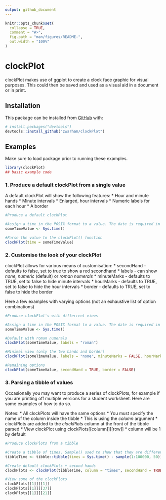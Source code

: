 ```yaml
---
output: github_document
---
```


```r
knitr::opts_chunk$set(
  collapse = TRUE,
  comment = "#>",
  fig.path = "man/figures/README-",
  out.width = "100%"
)
```

# clockPlot

clockPlot makes use of ggplot to create a clock face graphic for visual purposes. This could then be saved and used as a visual aid in a document or in print.

## Installation

This package can be installed from [GitHub](https://github.com/) with:

``` r
# install.packages("devtools")
devtools::install_github("zwarham/clockPlot")
```
## Examples

Make sure to load package prior to running these examples.

```r
library(clockPlot)
## basic example code
```

### 1. Produce a default clockPlot from a single value

A default clockPlot will show the following features:
* Hour and minute hands
* Minute intervals
* Enlarged, hour intervals
* Numeric labels for each hour
* A border

```r
#Produce a default clockPlot

#Assign a time in the POSIX format to a value. The date is required in POSIX but is ignored in a clockPlot
someTimeValue <- Sys.time()

#Parse the value to the clockPlot() function
clockPlot(time = someTimeValue)
```

### 2. Customise the look of your clockPlot

clockPlot allows for various means of customisation:
* secondHand - defaults to false, set to true to show a red secondhand
* labels - can show *none*, *numeric* (default) or *roman numerals*
* minuteMarks - defaults to TRUE, set to false to hide minute intervals
* hourMarks - defaults to TRUE, set to false to hide the hour intervals
* border - defaults to TRUE, set to false to hide the border

Here a few examples with varying options (not an exhaustive list of option combinations)

```r
#Produce clockPlot's with differrent views

#Assign a time in the POSIX format to a value. The date is required in POSIX but is ignored in a clockPlot
someTimeValue <- Sys.time()

#Default with roman numerals
clockPlot(someTimeValue, labels = "roman")

#Minimal view (only the two hands and border)
clockPlot(someTimeValue, labels = "none", minuteMarks = FALSE, hourMarks = FALSE)

#Remaining options
clockPlot(someTimeValue, secondHand = TRUE, border = FALSE)
```

### 3. Parsing a tibble of values

Occasionally you may want to produce a series of clockPlots, for example if you are printing off multiple versions for a student worksheet. Here are some examples of how to do so.

Notes:
* All clockPlots will have the same options
* You must specify the name of the column inside the tibble
  * This is using the *column* argument
* clockPlots are added to the *clockPlots* column at the front of the tibble parsed
* View clockPlot using clockPlots[[column]][[row]]
  * column will be 1 by default

```r
#Produce clockPlots from a tibble

#Create a tibble of times. Sample() used to show that they are different plots
tibbleTime <- tibble::tibble(times = Sys.time() - sample(1:100000, 50))

#Create default clockPlots + second hands
clockPlots <- clockPlot(tibbleTime, column = "times", secondHand = TRUE)

#View some of the clockPlots
clockPlots[[1]][[1]]
clockPlots[[1]][[37]]
clockPlots[[1]][[21]]
```
